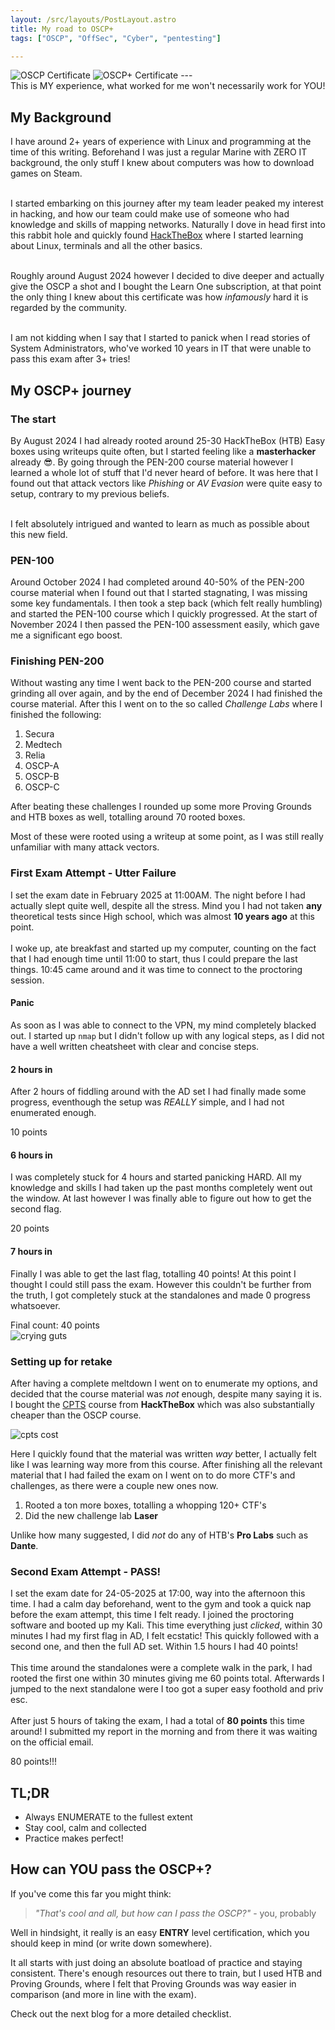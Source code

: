 ```yaml
---
layout: /src/layouts/PostLayout.astro
title: My road to OSCP+
tags: ["OSCP", "OffSec", "Cyber", "pentesting"]

---
```



<Image src={oscp} alt="OSCP Certificate"/>
<Image src={oscp2} alt="OSCP+ Certificate"/>
---
<Aside type="caution">This is MY experience, what worked for me won't necessarily work for YOU!</Aside>

## My Background

I have around 2+ years of experience with Linux and programming at the time of this writing. Beforehand I was just a regular Marine with ZERO IT background,
the only stuff I knew about computers was how to download games on Steam.<br></br>

I started embarking on this journey after my team leader peaked my interest in hacking, and how our team could make use of someone who had knowledge and skills of mapping networks.
Naturally I dove in head first into this rabbit hole and quickly found [HackTheBox](https://www.hackthebox.com/) where I started learning about Linux, terminals and all the other basics.<br></br>

Roughly around August 2024 however I decided to dive deeper and actually give the OSCP a shot and I bought the Learn One subscription, at that point the only thing I knew about this certificate was how *infamously* hard it is regarded by the community.<br></br>

<Aside type="note">I am not kidding when I say that I started to panick when I read stories of System Administrators, who've worked 10 years in IT that were unable to pass this exam after 3+ tries!</Aside>

## My OSCP+ journey
### The start
By August 2024 I had already rooted around 25-30 HackTheBox (HTB) Easy boxes using writeups quite often, but I started feeling like a **masterhacker** already 😎. By going through the PEN-200 course material however I learned a whole lot of stuff that I'd never heard of before.
It was here that I found out that attack vectors like *Phishing* or *AV Evasion* were quite easy to setup, contrary to my previous beliefs.<br></br>

I felt absolutely intrigued and wanted to learn as much as possible about this new field.

### PEN-100
Around October 2024 I had completed around 40-50% of the PEN-200 course material when I found out that I started stagnating, I was missing some key fundamentals. 
I then took a step back (which felt really humbling) and started the PEN-100 course which I quickly progressed. At the start of November 2024 I then passed the PEN-100 assessment easily, which gave me a significant ego boost.

### Finishing PEN-200
Without wasting any time I went back to the PEN-200 course and started grinding all over again, and by the end of December 2024 I had finished the course material.
After this I went on to the so called *Challenge Labs* where I finished the following:

1. Secura
2. Medtech
3. Relia
4. OSCP-A 
5. OSCP-B 
6. OSCP-C 

After beating these challenges I rounded up some more Proving Grounds and HTB boxes as well, totalling around 70 rooted boxes. 

<Aside type="note">Most of these were rooted using a writeup at some point, as I was still really unfamiliar with many attack vectors.</Aside>

### First Exam Attempt - Utter Failure
I set the exam date in February 2025 at 11:00AM. The night before I had actually slept quite well, despite all the stress. Mind you I had not taken **any** theoretical tests since High school, which was almost **10 years ago** at this point.<br></br>
I woke up, ate breakfast and started up my computer, counting on the fact that I had enough time until 11:00 to start, thus I could prepare the last things.
10:45 came around and it was time to connect to the proctoring session.

#### Panic 
As soon as I was able to connect to the VPN, my mind completely blacked out. I started up `nmap` but I didn't follow up with any logical steps, as I did not have a well written cheatsheet with clear and concise steps.

#### 2 hours in 
After 2 hours of fiddling around with the AD set I had finally made some progress, eventhough the setup was *REALLY* simple, and I had not enumerated enough.

<Aside>10 points</Aside>

#### 6 hours in 
I was completely stuck for 4 hours and started panicking HARD. All my knowledge and skills I had taken up the past months completely went out the window. At last however I was finally able to 
figure out how to get the second flag.

<Aside>20 points</Aside>

#### 7 hours in
Finally I was able to get the last flag, totalling 40 points! At this point I thought I could still pass the exam. However this couldn't be further from the truth, I got completely stuck at the standalones and made 0 progress whatsoever.

<Aside>Final count: 40 points</Aside>
<Image src={berserk} alt="crying guts"/>

### Setting up for retake
After having a complete meltdown I went on to enumerate my options, and decided that the course material was *not* enough, despite many saying it is. I bought the [CPTS](https://academy.hackthebox.com/preview/certifications/htb-certified-penetration-testing-specialist) course from **HackTheBox**
which was also substantially cheaper than the OSCP course. 

<Image src={cpts} alt="cpts cost"/>

Here I quickly found that the material was written *way* better, I actually felt like I was learning way more from this course.
After finishing all the relevant material that I had failed the exam on I went on to do more CTF's and challenges, as there were a couple new ones now.

1. Rooted a ton more boxes, totalling a whopping 120+ CTF's
2. Did the new challenge lab **Laser**

Unlike how many suggested, I did *not* do any of HTB's **Pro Labs** such as **Dante**.

### Second Exam Attempt - PASS!
I set the exam date for 24-05-2025 at 17:00, way into the afternoon this time. I had a calm day beforehand, went to the gym and took a quick nap before the exam attempt, this time I felt ready.
I joined the proctoring software and booted up my Kali. This time everything just *clicked*, within 30 minutes I had my first flag in AD, I felt ecstatic!
This quickly followed with a second one, and then the full AD set. Within 1.5 hours I had 40 points!<br></br>
This time around the standalones were a complete walk in the park, I had rooted the first one within 30 minutes giving me 60 points total.
Afterwards I jumped to the next standalone were I too got a super easy foothold and priv esc.
<br></br>
After just 5 hours of taking the exam, I had a total of **80 points** this time around!
I submitted my report in the morning and from there it was waiting on the official email.

<Aside type="note">80 points!!!</Aside>

## TL;DR 
- Always ENUMERATE to the fullest extent
- Stay cool, calm and collected
- Practice makes perfect!

## How can YOU pass the OSCP+?
If you've come this far you might think:

>*"That's cool and all, but how can I pass the OSCP?"* - you, probably

Well in hindsight, it really is an easy **ENTRY** level certification, which you should keep in mind (or write down somewhere).

It all starts with just doing an absolute boatload of practice and staying consistent. There's enough resources out there to train, but I used HTB and Proving Grounds, where I felt that Proving Grounds was way easier in comparison (and more in line with the exam).

Check out the next blog for a more detailed checklist.